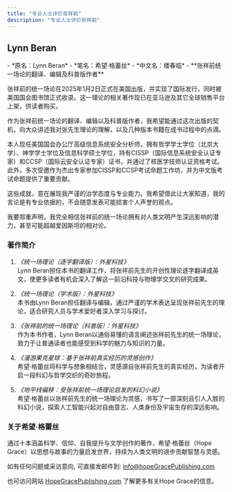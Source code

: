 ```yaml
---
title: "专业人士评价张祥前"
description: "专业人士评价张祥前"
---
```




## Lynn Beran

<Card  title="人物简介" icon="laptop">
  - *原名：Lynn Beran*
  - *笔名：希望·格蕾丝*
  - *中文名：楼春临*
  - **张祥前统一场论的翻译、编辑及科普版作者**
</Card>

张祥前的统一场论在2025年1月2日正式在美国出版，并实现了国际发行，同时被美国国会图书馆正式收录。这一理论的相关著作现已在亚马逊及其它全球销售平台上架，供读者购买。

作为张祥前统一场论的翻译、编辑以及科普版作者，我希望能通过这次出版的契机，向大众讲述我对张先生理论的理解，以及几种版本书籍在成书过程中的点滴。

本人现任美国国会办公厅高级信息系统安全分析师，拥有哲学学士学位（北京大学）、神学学士学位及信息科学硕士学位，持有CISSP（国际信息系统安全认证专家）和CCSP（国际云安全认证专家）证书，并通过了核医学技师认证资格考试。此外，多次受邀作为杰出专家参加CISSP和CCSP考试命题工作坊，并为中文版考试命题提供了重要贡献。

这些成就，意在展现我严谨的治学态度与专业能力。我希望借此让大家知道，我的言论是有专业依据的，不会随意发表可能损害个人声誉的观点。

我要郑重声明，我完全相信张祥前的统一场论拥有对人类文明产生深远影响的潜力，甚至可能超越爱因斯坦的相对论。

### 著作简介

1. *《统一场理论（逐字翻译版）：外星科技》*
\
Lynn Beran担任本书的翻译工作，将张祥前先生的开创性理论逐字翻译成英文，使更多读者有机会深入了解这一前沿科技与物理学交叉的研究成果。

2. *《统一场理论（学术版）：外星科技》*
\
本书由Lynn Beran担任翻译与编辑，通过严谨的学术表达呈现张祥前先生的理论，适合研究人员与学术爱好者深入学习与探讨。

3. *《张祥前的统一场理论（科普版）：外星科技》*
\
作为本书作者，Lynn Beran以通俗易懂的语言阐述张祥前先生的统一场理论，致力于让普通读者也能感受到科学的魅力与知识的力量。

4. *《漫游果克星球：基于张祥前真实经历的灵感创作》*
\
希望·格蕾丝将科学与想象相结合，灵感源自张祥前先生的真实经历，为读者开启一段科幻与哲学交织的奇妙旅程。

5. *《地平线偏移：受张祥前统一场理论启发的科幻小说》*
\
希望·格蕾丝以张祥前先生的统一场理论为灵感，书写了一部深刻且引人入胜的科幻小说，探索人工智能兴起对自由意志、人类身份及宇宙生存的深远影响。

### 关于希望·格蕾丝

通过十本涵盖科学、信仰、自我提升与文学创作的著作，希望·格蕾丝（Hope Grace）以思想与故事的力量启发世界，持续为人类文明的进步贡献智慧与灵感。

如​有任何问题或采访意向, 可直接发邮件到: info@hopeGracePublishing.com

也可访问网站 [HopeGracePublishing.com](https://www.hopegracepublishing.com/) 了解更多有关Hope Grace的信息。